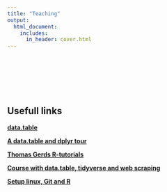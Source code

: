 ```yaml
---
title: "Teaching"
output:
  html_document:
    includes:
      in_header: cover.html
---
```


<br><br><br><br><br>  

## Usefull links  
  
[**data.table**](https://rdatatable.gitlab.io/data.table/)  
  
[**A data.table and dplyr tour**](https://atrebas.github.io/post/2019-03-03-datatable-dplyr/)  

[**Thomas Gerds R-tutorials**](https://publicifsv.sund.ku.dk/~tag/Teaching/share/R-tutorials/index.html)  

[**Course with data.table, tidyverse and web scraping**](https://github.com/uo-ec510-2020-spring/lectures)

[**Setup linux, Git and R**](https://github.com/grantmcdermott/arch-tips)

<br><br><br><br><br>  






